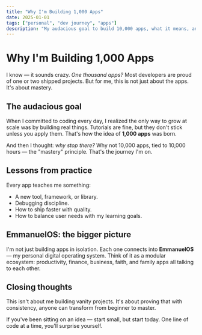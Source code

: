 ```yaml
---
title: "Why I'm Building 1,000 Apps"
date: 2025-01-01
tags: ["personal", "dev journey", "apps"]
description: "My audacious goal to build 10,000 apps, what it means, and why I believe consistency beats talent."
---
```


# Why I'm Building 1,000 Apps

I know — it sounds crazy. *One thousand apps?* Most developers are proud of one or two shipped projects. But for me, this is not just about the apps. It's about mastery.

## The audacious goal

When I committed to coding every day, I realized the only way to grow at scale was by building real things. Tutorials are fine, but they don't stick unless you apply them. That's how the idea of **1,000 apps** was born.

And then I thought: *why stop there?* Why not 10,000 apps, tied to 10,000 hours — the "mastery" principle. That's the journey I'm on.

## Lessons from practice

Every app teaches me something:  
- A new tool, framework, or library.  
- Debugging discipline.  
- How to ship faster with quality.  
- How to balance user needs with my learning goals.  

## EmmanuelOS: the bigger picture

I'm not just building apps in isolation. Each one connects into **EmmanuelOS** — my personal digital operating system. Think of it as a modular ecosystem: productivity, finance, business, faith, and family apps all talking to each other.

## Closing thoughts

This isn't about me building vanity projects. It's about proving that with consistency, anyone can transform from beginner to master.  

If you've been sitting on an idea — start small, but start today. One line of code at a time, you'll surprise yourself.
